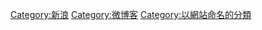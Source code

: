 {{Catmore}}

[[Category:新浪|Category:新浪]]
[[Category:微博客|Category:微博客]]
[[Category:以網站命名的分類|Category:以網站命名的分類]]